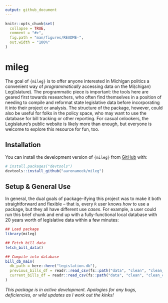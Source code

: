 ```yaml
---
output: github_document
---
```


<!-- README.md is generated from README.Rmd. Please edit that file -->

```r
knitr::opts_chunk$set(
  collapse = TRUE,
  comment = "#>",
  fig.path = "man/figures/README-",
  out.width = "100%"
)
```

# mileg

<!-- badges: start -->
<!-- badges: end -->

The goal of `{mileg}` is to offer anyone interested in Michigan politics a convenient way of *programmatically* accessing data on the Mi(chigan) Leg(islature). The programmatic piece is important: the tools here are geared first towards researchers, who often find themselves in a position of needing to compile and reformat state legislative data before incorporating it into their project or analysis. The structure of the package, however, could also be useful for folks in the policy space, who may want to use the database for bill tracking or other reporting. For casual onlookers, the Legislature's public website is likely more than enough, but everyone is welcome to explore this resource for fun, too.

## Installation

You can install the development version of `{mileg}` from [GitHub](https://github.com/) with:

``` r
# install.packages("devtools")
devtools::install_github("aaronameek/mileg")
```

## Setup & General Use

In general, the dual goals of package-ifying this project was to make it both straightforward and flexible -- that is, every `R` user knows *how* to use a package, but they all have different use *cases*. For example, a user could run this brief chunk and end up with a fully-functional local database with 20 years worth of legislative data within a few minutes:

```r
## Load package
library(mileg)

## Fetch bill data
fetch_bill_data()

## Compile into database
bill_db_main(
  db_path = here::here("legislation.db"),
  previous_bills_df = readr::read_csv(fs::path("data", "clean", "clean_previous_bills", ext = "csv")),
  current_bills_df = readr::read_csv(fs::path("data", "clean", "clean_current_bills", ext = "csv"))
)
```

*This package is in active development. Apologies for any bugs, deficiencies, or wild updates as I work out the kinks!*
